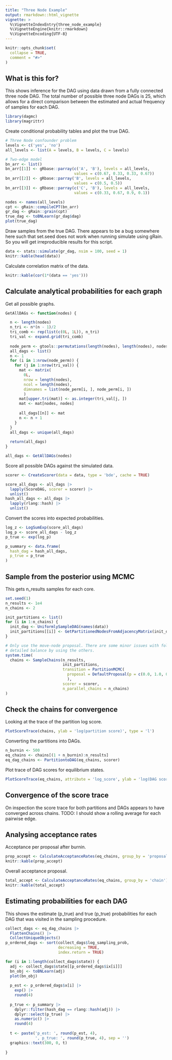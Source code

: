```yaml
---
title: "Three Node Example"
output: rmarkdown::html_vignette
vignette: >
  %\VignetteIndexEntry{three_node_example}
  %\VignetteEngine{knitr::rmarkdown}
  %\VignetteEncoding{UTF-8}
---
```


```r
knitr::opts_chunk$set(
  collapse = TRUE,
  comment = "#>"
)
```

## What is this for?

This shows inference for the DAG using data drawn from a fully connected three 
node DAG. The total number of possible three node DAGs is 25, which allows for a 
direct comparison between the estimated and actual frequency of samples for each 
DAG.

```r
library(dagmc)
library(magrittr)
```

Create conditional probability tables and plot the true DAG.

```r
# Three Node confounder problem
levels <- c('yes', 'no')
all_levels <- list(A = levels, B = levels, C = levels)

# Two-edge model
bn_arr <- list()
bn_arr[[1]] <- gRbase::parray(c('A', 'B'), levels = all_levels,
                              values = c(0.67, 0.33, 0.33, 0.67))
bn_arr[[2]] <- gRbase::parray('B', levels = all_levels,
                              values = c(0.5, 0.5))
bn_arr[[3]] <- gRbase::parray(c('C', 'B'), levels = all_levels,
                              values = c(0.33, 0.67, 0.9, 0.1))

nodes <- names(all_levels)
cpt <- gRain::compileCPT(bn_arr)
gr_dag <- gRain::grain(cpt)
true_dag <- toBNLearn(gr_dag$dag)
plot(true_dag)
```

Draw samples from the true DAG. There appears to be a bug somewhere here such that
set.seed does not work when running simulate using gRain. So you will get
irreproducible results for this script.

```r
data <- stats::simulate(gr_dag, nsim = 100, seed = 1)
knitr::kable(head(data))
```

Calculate correlation matrix of the data.
```r
knitr::kable(cor(1*(data == 'yes')))
```

## Calculate analytical probabilities for each graph

Get all possible graphs. 

```r
GetAllDAGs <- function(nodes) {

  n <- length(nodes)
  n_tri <- n*(n - 1)/2
  tri_comb <- rep(list(c(0L, 1L)), n_tri)
  tri_val <- expand.grid(tri_comb)
  
  node_perm <- gtools::permutations(length(nodes), length(nodes), nodes)
  all_dags <- list()
  n <- 1
  for (i in 1:nrow(node_perm)) {
    for (j in 1:nrow(tri_val)) {
      mat <- matrix(
        0L,
        nrow = length(nodes), 
        ncol = length(nodes),
        dimnames = list(node_perm[i, ], node_perm[i, ])
        )
      mat[upper.tri(mat)] <- as.integer(tri_val[j, ])
      mat <- mat[nodes, nodes]
      
      all_dags[[n]] <- mat
      n <- n + 1
    }
  }
  all_dags <- unique(all_dags)
  
  return(all_dags)
}

all_dags <- GetAllDAGs(nodes)
```

Score all possible DAGs against the simulated data.

```r
scorer <- CreateScorer(data = data, type = 'bde', cache = TRUE)

score_all_dags <- all_dags |>
  lapply(ScoreDAG, scorer = scorer) |>
  unlist()
hash_all_dags <- all_dags |>
  lapply(rlang::hash) |> 
  unlist()
```

Convert the scores into expected probabilities.

```r
log_z <- LogSumExp(score_all_dags)
log_p <- score_all_dags - log_z
p_true <- exp(log_p)

p_summary <- data.frame(
  hash_dag = hash_all_dags, 
  p_true = p_true
)
```

## Sample from the posterior using MCMC

This gets n_results samples for each core. 

```r
set.seed(1)
n_results <- 1e4
n_chains <- 2

init_partitions <- list()
for (i in 1:n_chains) {
  init_dag <- UniformlySampleDAG(names(data))
  init_partitions[[i]] <- GetPartitionedNodesFromAdjacencyMatrix(init_dag)
}

# Only use the move-node proposal. There are some minor issues with following 
# detailed balance by using the others.
system.time(
  chains <- SampleChains(n_results,
                         init_partitions,
                         transition = PartitionMCMC(
                           proposal = DefaultProposal(p = c(0.0, 1.0, 0.0, 0.0, 0.0))
                           ),
                         scorer = scorer,
                         n_parallel_chains = n_chains)
)
```

## Check the chains for convergence 

Looking at the trace of the partition log score.

```r
PlotScoreTrace(chains, ylab = 'log(partition score)', type = 'l')
```

Converting the partitions into DAGs.

```r
n_burnin <- 500
eq_chains <- chains[(1 + n_burnin):n_results]
eq_dag_chains <- PartitiontoDAG(eq_chains, scorer)
```

Plot trace of DAG scores for equilibrium states.

```r
PlotScoreTrace(eq_chains, attribute = 'log_score', ylab = 'log(DAG score)', type = 'l')
```

## Convergence of the score trace

On inspection the score trace for both partitions and DAGs appears to have 
converged across chains. TODO: I should show a rolling average for each pairwise edge.

## Analysing acceptance rates

Acceptance per proposal after burnin.

```r
prop_accept <- CalculateAcceptanceRates(eq_chains, group_by = 'proposal_used')
knitr::kable(prop_accept)
```

Overall acceptance proposal.

```r
total_accept <- CalculateAcceptanceRates(eq_chains, group_by = 'chain')
knitr::kable(total_accept)
```


## Estimating probabilities for each DAG

This shows the estimate (p_true) and true (p_true) probabilities for each
DAG that was visited in the sampling procedure.

```r
collect_dags <- eq_dag_chains |>
  FlattenChains() |>
  CollectUniqueObjects()
p_ordered_dags <- sort(collect_dags$log_sampling_prob,
                       decreasing = TRUE,
                       index.return = TRUE)

for (i in 1:length(collect_dags$state)) {
  adj <- collect_dags$state[[p_ordered_dags$ix[i]]]
  bn_obj <- toBNLearn(adj)
  plot(bn_obj)
  
  p_est <- p_ordered_dags$x[i] |>
    exp() |>
    round(4)
  
  p_true <- p_summary |>
    dplyr::filter(hash_dag == rlang::hash(adj)) |>
    dplyr::select(p_true) |>
    as.numeric() |>
    round(4)
  
  t <- paste('p_est: ', round(p_est, 4),
             ', p_true: ', round(p_true, 4), sep = '')
  graphics::text(300, 0, t)
  
}
```
